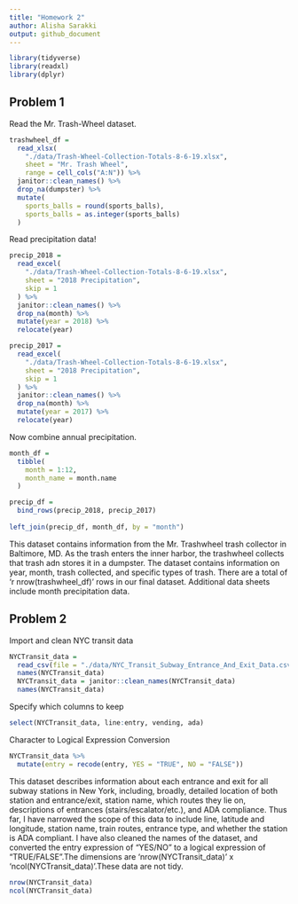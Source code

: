 ```yaml
---
title: "Homework 2"
author: Alisha Sarakki
output: github_document
---
```

```r
library(tidyverse)
library(readxl)
library(dplyr)
```

## Problem 1

Read the Mr. Trash-Wheel dataset.

```r
trashwheel_df = 
  read_xlsx(
    "./data/Trash-Wheel-Collection-Totals-8-6-19.xlsx",
    sheet = "Mr. Trash Wheel",
    range = cell_cols("A:N")) %>% 
  janitor::clean_names() %>% 
  drop_na(dumpster) %>% 
  mutate(
    sports_balls = round(sports_balls),
    sports_balls = as.integer(sports_balls)
  ) 

```


Read precipitation data!

```r
precip_2018 =
  read_excel(
    "./data/Trash-Wheel-Collection-Totals-8-6-19.xlsx",
    sheet = "2018 Precipitation",
    skip = 1
  ) %>% 
  janitor::clean_names() %>% 
  drop_na(month) %>% 
  mutate(year = 2018) %>% 
  relocate(year)
```
```r
precip_2017 =
  read_excel(
    "./data/Trash-Wheel-Collection-Totals-8-6-19.xlsx",
    sheet = "2018 Precipitation",
    skip = 1
  ) %>% 
  janitor::clean_names() %>% 
  drop_na(month) %>% 
  mutate(year = 2017) %>% 
  relocate(year)

```

Now combine annual precipitation.

```r

month_df = 
  tibble(
    month = 1:12,
    month_name = month.name
  )

precip_df =
  bind_rows(precip_2018, precip_2017)
  
left_join(precip_df, month_df, by = "month")

```


This dataset contains information from the Mr. Trashwheel trash collector in Baltimore, MD. As the trash enters the inner harbor, the trashwheel collects that trash adn stores it in a dumpster. The dataset contains information on year, month, trash collected, and specific types of trash. There are a total of 'r nrow(trashwheel_df)' rows in our final dataset. Additional data sheets include month precipitation data.


## Problem 2

Import and clean NYC transit data

```r
NYCTransit_data = 
  read_csv(file = "./data/NYC_Transit_Subway_Entrance_And_Exit_Data.csv")
  names(NYCTransit_data)
  NYCTransit_data = janitor::clean_names(NYCTransit_data)
  names(NYCTransit_data)

```

Specify which columns to keep

```r
select(NYCTransit_data, line:entry, vending, ada)
```

Character to Logical Expression Conversion
```r
NYCTransit_data %>% 
  mutate(entry = recode(entry, YES = "TRUE", NO = "FALSE"))
```

This dataset describes information about each entrance and exit for all subway stations in New York, including, broadly, detailed location of both station and entrance/exit, station name, which routes they lie on, descriptions of entrances (stairs/escalator/etc.), and ADA compliance. Thus far, I have narrowed the scope of this data to include line, latitude and longitude, station name, train routes, entrance type, and whether the station is ADA compliant. I have also cleaned the names of the dataset, and converted the entry expression of "YES/NO" to a logical expression of "TRUE/FALSE".The dimensions are 'nrow(NYCTransit_data)' x 'ncol(NYCTransit_data)'.These data are not tidy.

```r
nrow(NYCTransit_data)
ncol(NYCTransit_data)
```



